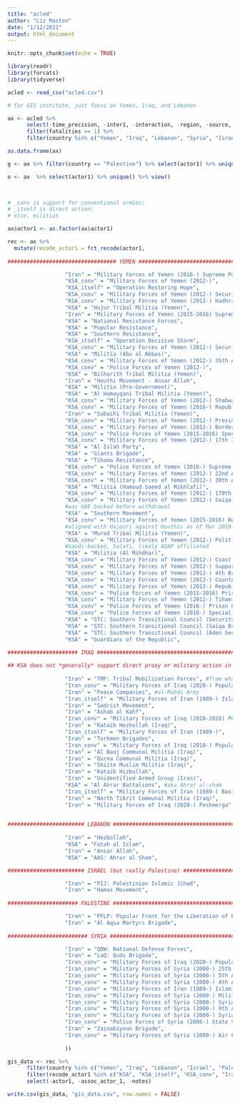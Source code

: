 ```yaml
---
title: "acled"
author: "Liz Masten"
date: "1/12/2021"
output: html_document
---
```


```r
knitr::opts_chunk$set(echo = TRUE)

library(readr)
library(forcats)
library(tidyverse)

```

```r

acled <- read_csv("acled.csv")

```

```r

# for GIS institute, just focus on Yemen, Iraq, and Lebanon

ax <- acled %>% 
      select(-time_precision, -inter1, -interaction, -region, -source, -source_scale) %>% 
      filter(fatalities >= 1) %>% 
      filter(country %in% c("Yemen", "Iraq", "Lebanon", "Syria", "Israel", "Palestine"))

as.data.frame(ax)

g <- ax %>% filter(country == "Palestine") %>% select(actor1) %>% unique() %>% view()

o <- ax  %>% select(actor1) %>% unique() %>% view()

      
```

```r

# _conv is support for conventional armies; 
# _itself is direct action; 
# else, militias

ax$actor1 <- as.factor(ax$actor1)

rec <- ax %>% 
  mutate(recode_actor1 = fct_recode(actor1,
                                    
################################## YEMEN ################################################# 

                  "Iran" = "Military Forces of Yemen (2016-) Supreme Political Council", #Houthis, still militia 
                  "KSA_conv" = "Military Forces of Yemen (2012-)",
                  "KSA_itself" = "Operation Restoring Hope",
                  "KSA_conv" = "Military Forces of Yemen (2012-) Security Belt Forces",
                  "KSA_conv" = "Military Forces of Yemen (2012-) Hadhrami Elite Forces",
                  "KSA" = "Hujur Tribal Militia (Yemen)",
                  "Iran" = "Military Forces of Yemen (2015-2016) Supreme Revolutionary Committee", #interim Houthi gov
                  "KSA" = "National Resistance Forces",
                  "KSA" = "Popular Resistance",
                  "KSA" = "Southern Resistance", 
                  "KSA_itself" = "Operation Decisive Storm",
                  "KSA_conv" = "Military Forces of Yemen (2012-) Security Belt Forces",
                  "KSA" = "Militia (Abu al Abbas)", 
                  "KSA_conv" = "Military Forces of Yemen (2012-) 35th Armored Brigade",
                  "KSA_conv" = "Police Forces of Yemen (2012-)",
                  "KSA" = "Bilharith Tribal Militia (Yemen)",
                  "Iran" = "Houthi Movement - Ansar Allah", 
                  "KSA" = "Militia (Pro-Government)",
                  "KSA" = "Al Humayqani Tribal Militia (Yemen)",
                  "KSA_conv" = "Military Forces of Yemen (2012-) Shabwani Elite Forces",
                  "KSA_conv" = "Military Forces of Yemen (2016-) Republican Guard",
                  "Iran" = "Subaihi Tribal Militia (Yemen)",
                  "KSA_conv" = "Military Forces of Yemen (2012-) Presidential Guard",
                  "KSA_conv" = "Military Forces of Yemen (2012-) Border Guard",
                  "KSA_conv" = "Police Forces of Yemen (2015-2016) Special Security Forces",
                  "KSA_conv" = "Military Forces of Yemen (2012-) 17th Infantry Brigade",
                  "KSA" = "Al Islah Party",
                  "KSA" = "Giants Brigade",
                  "KSA" = "Tihama Resistance",
                  "KSA_conv" = "Police Forces of Yemen (2016-) Supreme Political Council",
                  "KSA_conv" = "Military Forces of Yemen (2012-) 22nd Armored Brigade",
                  "KSA_conv" = "Military Forces of Yemen (2012-) 30th Armored Brigade",
                  "KSA" = "Militia (Hamoud Saeed al Mikhlafi)",
                  "KSA_conv" = "Military Forces of Yemen (2012-) 170th Air Defence Brigade",
                  "KSA_conv" = "Military Forces of Yemen (2012-) Saiqa Brigades",
                  #was UAE backed before withdrawal 
                  "KSA" = "Southern Movement",
                  "KSA_conv" = "Military Forces of Yemen (2015-2016) Republican Guard", 
                  #aligned with Hajouri against Houthis as of Mar 2019
                  "KSA" = "Murad Tribal Militia (Yemen)",
                  "KSA_conv" = "Military Forces of Yemen (2012-) Political Security Organisation", 
                  #Saudi-backed, Salafi, likely AQAP affiliated 
                  "KSA" = "Militia (Al Mihdhar)",
                  "KSA_conv" = "Military Forces of Yemen (2012-) Coast Guard",
                  "KSA_conv" = "Military Forces of Yemen (2012-) Support and Reinforcement Brigades",
                  "KSA_conv" = "Military Forces of Yemen (2012-) 4th Brigade",
                  "KSA_conv" = "Military Forces of Yemen (2012-) Counter-Terrorism Unit",
                  "KSA_conv" = "Military Forces of Yemen (2012-) Republican Guard",
                  "KSA_conv" = "Police Forces of Yemen (2015-2016) Prison Guards",
                  "KSA_conv" = "Military Forces of Yemen (2012-) Tihami Elite Forces",
                  "KSA_conv" = "Police Forces of Yemen (2016-) Prison Guards",
                  "KSA_conv" = "Police Forces of Yemen (2016-) Special Security Forces",
                  "KSA" = "STC: Southern Transitional Council (Security Belt Forces)",
                  "KSA" = "STC: Southern Transitional Council (Saiqa Brigades)",
                  "KSA" = "STC: Southern Transitional Council (Aden Security)",
                  "KSA" = "Guardians of the Republic",
                  
###################### IRAQ ###################################################################

## KSA does not *generally* support direct proxy or military action in Iraq, focusing instead on financial support projects. 
                  
                  "Iran" = "TMF: Tribal Mobilization Forces", #from what I can tell, part of PMF 
                  "Iran_conv" = "Military Forces of Iraq (2020-) Popular Mobilization Forces", 
                  "Iran" = "Peace Companies", #al-Mahdi Army 
                  "Iran_itself" = "Military Forces of Iran (1989-) Islamic Revolutionary Guard Corps", 
                  "Iran" = "Sadrist Movement", 
                  "Iran" = "Ashab al Kahf", 
                  "Iran_conv" = "Military Forces of Iraq (2018-2020) Popular Mobilization Forces", 
                  "Iran" = "Kataib Hezbollah (Iraq)", 
                  "Iran_itself" = "Military Forces of Iran (1989-)", 
                  "Iran" = "Turkmen Brigades",
                  "Iran_conv" = "Military Forces of Iraq (2018-) Popular Mobilization Forces", 
                  "Iran" = "Al Baaj Communal Militia (Iraq)",
                  "Iran" = "Qurna Communal Militia (Iraq)",
                  "Iran" = "Shiite Muslim Militia (Iraq)",
                  "Iran" = "Kataib Hizbullah",
                  "Iran" = "Unidentified Armed Group (Iran)",
                  "KSA" = "Al Ahrar Battalions", #aka Ahrar al-sham 
                  "Iran_itself" = "Military Forces of Iran (1989-) Basij Force",
                  "Iran" = "North Tikrit Communal Militia (Iraq)",
                  "Iran" = "Military Forces of Iraq (2020-) Peshmerga", #still a Militia

                  
######################## LEBANON ################################################                  
                  
                  "Iran" = "Hezbollah",
                  "KSA" = "Fatah al Islam", 
                  "Iran" = "Ansar Allah",
                  "KSA" = "AAS: Ahrar al Sham",

######################## ISRAEL (but really Palestine) ##################################################

                  "Iran" = "PIJ: Palestinian Islamic Jihad",
                  "Iran" = "Hamas Movement",
                  
###################### PALESTINE ################################################

                  "Iran" = "PFLP: Popular Front for the Liberation of Palestine",
                  "Iran" = "Al Aqsa Martyrs Brigade",
                  
######################### SYRIA #################################################     

                  "Iran" = "QDW: National Defense Forces",
                  "Iran" = "LaQ: Quds Brigade",
                  "Iran_conv" = "Military Forces of Iraq (2020-) Popular Mobilization Forces",
                  "Iran_conv" = "Military Forces of Syria (2000-) 25th Armored Division",
                  "Iran_conv" = "Military Forces of Syria (2000-) 5th Assault Corps",
                  "Iran_conv" = "Military Forces of Syria (2000-) 4th Armored Division",
                  "Iran_conv" = "Military Forces of Iran (1989-) Islamic Revolutionary Guard Corps",
                  "Iran_conv" = "Military Forces of Syria (2000-) Military Intelligence",
                  "Iran_conv" = "Military Forces of Syria (2000-) Syrian Arab Air Force",
                  "Iran_conv" = "Military Forces of Syria (2000-) 9th Armored Division",
                  "Iran_conv" = "Military Forces of Syria (2000-) Syrian Republican Guard",
                  "Iran_conv" = "Police Forces of Syria (2000-) State Security",
                  "Iran" = "Zainabiyoun Brigade",
                  "Iran_conv" = "Military Forces of Syria (2000-) Air Force Intelligence Directorate", 
                  
                  )) 


```

```r

gis_data <- rec %>% 
      filter(country %in% c("Yemen", "Iraq", "Lebanon", "Israel", "Palestine")) %>% 
      filter(recode_actor1 %in% c("KSA", "KSA_itself", "KSA_conv", "Iran", "Iran_itself", "Iran_conv")) %>% 
      select(-actor1, -assoc_actor_1, -notes)

write.csv(gis_data, "gis_data.csv", row.names = FALSE)

```

